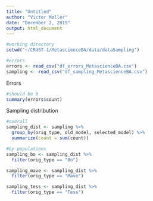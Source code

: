 ```yaml
---
title: "Untitled"
author: "Victor Møller"
date: "December 2, 2019"
output: html_document
---
```


```r

#working directory 
setwd("~/CRUST-1/MetascienceBA/data/dataSampling")

#errors
errors <- read_csv("df_errors_MetascienceBA.csv")
sampling <- read_csv("df_sampling_MetascienceBA.csv")

```

Errors

```r

#should be 0
summary(errors$count)

```

Sampling distribution

```r

#overall 
sampling_dist <- sampling %>%
  group_by(orig_type, old_model, selected_model) %>%
  summarize(count = sum(count))

#by populations
sampling_bo <- sampling_dist %>%
  filter(orig_type == "Bo")

sampling_mave <- sampling_dist %>%
  filter(orig_type == "Mave")

sampling_tess <- sampling_dist %>%
  filter(orig_type == "Tess")

```

